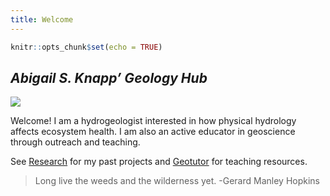 ```yaml
---
title: Welcome
---
```


```r
knitr::opts_chunk$set(echo = TRUE)
```

## _Abigail S. Knapp' Geology Hub_

![](/img/logo.jpg)

Welcome! I am a hydrogeologist interested in how physical hydrology affects ecosystem health. I am also an active educator in geoscience through outreach and teaching.

See [Research](/research/) for my past projects and [Geotutor](/geotutor/) for teaching resources.

>Long live the weeds and the wilderness yet. -Gerard Manley Hopkins